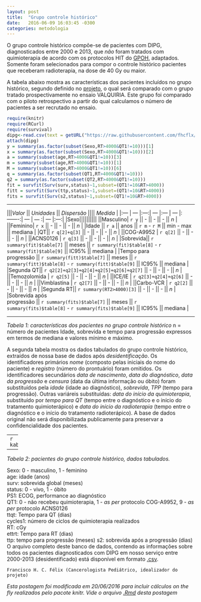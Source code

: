 ```yaml
---
layout: post
title:  "Grupo controle histórico"
date:   2016-06-09 16:03:45 -0300
categories: metodologia
---
```


O grupo controle histórico compõe-se de pacientes com DIPG, diagnosticados entre 2000 e 2013, que _não_ foram tratados com quimioterapia de acordo com os protocolos HIT do [GPOH](http://www.kinderkrebsinfo.de/gpoh_society/index_eng.html), adaptados. Somente foram selecionados para compor o controle histórico pacientes que receberam radioterapia, na dose de 40 Gy ou maior.

A tabela abaixo mostra as características dos pacientes incluídos no grupo histórico, segundo definido no [projeto](https://github.com/fhcflx/valkyrie/blob/gh-pages/assets/posts/2016-06-09-Grupo-controle-historico/Anteprojeto_VALQUIRIA_HIAS_3.pdf), o qual será comparado com o grupo tratado prospectivamente no ensaio VALQUIRIA. Este grupo foi comparado com o piloto retrospectivo a partir do qual calculamos o número de pacientes a ser recrutado no ensaio.

```r
require(knitr)
require(RCurl)
require(survival)
dipg<-read.csv(text = getURL("https://raw.githubusercontent.com/fhcflx/valkyrie/gh-pages/assets/data/dipg.csv"))
attach(dipg)  
y = summary(as.factor(subset(Sexo,RT>4000&QT1!=10)))[1]  
x = summary(as.factor(subset(Sexo,RT>4000&QT1!=10)))[2]  
a = summary(subset(age,RT>4000&QT1!=10))[3]  
m = summary(subset(age,RT>4000&QT1!=10))[1]  
M = summary(subset(age,RT>4000&QT1!=10))[6]  
q = summary(as.factor(subset(QT1,RT>4000&QT1!=10)))
q2 = summary(as.factor(subset(QT2,RT>4000&QT1!=10)))
fit = survfit(Surv(surv,status)~1,subset=(QT1!=10&RT>4000))  
fitt = survfit(Surv(ttp,status)~1,subset=(QT1!=10&RT>4000))  
fits = survfit(Surv(s2,status)~1,subset=(QT1!=10&RT>4000))  
```

---

|||*Valor* || *Unidades* || *Dispersão* |||| *Medida* |
|:--- | --- |:---:| --- |:--- | --- |:-------:| --- | --- :| --- |:---:|
|Sexo||||||||||
||Masculino| `r y` || - || - || - || *n* |
||Feminino| `r x` || - || - || - || *n* |
|Idade || `r a` || anos || `r m` - `r M` || min - max || mediana |
|QT|| `r q[2]+q[3]` || - || - || - || *n* |
||COG-A9952 | `r q[2]` || - || - || - || *n* |
||ACNS0126 | `r q[3]` || - || - || - || *n* |
|Sobrevida|| `r summary(fit)$table[7]` || meses || `r summary(fit)$table[8]` - `r summary(fit)$table[9]` || IC95% || mediana |
|Tempo para <br> progressão || `r summary(fitt)$table[7]` || meses || `r summary(fitt)$table[8]` - `r summary(fitt)$table[9]` || IC95% || mediana |
|Segunda QT|| `r q2[2]+q2[3]+q2[4]+q2[5]+q2[6]+q2[7]` || - || - || - || *n* |
||Temozolomida | `r q2[5]` || - || - || - || *n* |
||ICE/IE | `r q2[3]+q2[4]+q2[6]` || - || - || - || *n* |
||Vimblastina | `r q2[7]` || - || - || - || *n* |
||Carbo-VCR | `r q2[2]` || - || - || - || *n* |
|Segunda RT|| `r summary(RT2>4000)[3]` || -  || - || - || *n* |
|Sobrevida após <br> progressão || `r summary(fits)$table[7]` || meses || `r summary(fits)$table[8]` - `r summary(fits)$table[9]` || IC95% || mediana |

---

*Tabela 1: características dos pacientes no grupo controle histórico*
n = número de pacientes
Idade, sobrevida e tempo para progressão expressos em termos de mediana e valores mínimo e máximo.

A segunda tabela mostra os dados tabulados do grupo controle histórico, extraídos de nossa base de dados após _desidentificação_. Os identificadores primários _nome_ (composto pelas iniciais do nome do paciente) e _registro_ (número do prontuário) foram omitidos. Os identificadores secundários _data de nascimento_, _data do diagnóstico_, _data da progressão_ e _censura_ (data da última informação ou óbito) foram substituídos pela _idade_ (idade ao diagnóstico), _sobrevida_, _TPP_ (tempo para progressão). Outras variáreis substituídas: _data do início da quimioterapia_, substituído por _tempo para QT_ (tempo entre o diagnóstico e o início do tratamento quimioterápico) e _data do início da radioterapia_ (tempo entre o diagnóstico e o início do tratamento radioterápico). A base de dados original não será disponibilizada publicamente para preservar a confidencialidade dos pacientes.

---
```r
kable(subset(dipg[,c(2:13)],QT1!=10&RT>4000))
```

---

*Tabela 2: pacientes do grupo controle histórico, dados tabulados.*

Sexo: 0 - masculino, 1 - feminino  
age: idade (anos)  
surv: sobrevida global (meses)  
status: 0 - vivo, 1 - óbito  
PS1: ECOG, performance ao diagnóstico  
QT1: 0 - não recebeu quimioterapia, 1 - _as per_ protocolo COG-A9952, 9 - _as per_ protocolo ACNS0126  
ttqt: Tempo para QT (dias)  
cycles1: número de ciclos de quimioterapia realizados  
RT: cGy  
ettrt: Tempo para RT (dias)  
ttp: tempo para progressão (meses)
s2: sobrevida após a progressão (dias)  
O arquivo completo deste banco de dados, contendo as informações sobre todos os pacientes diagnosticados com DIPG em nosso serviço entre 2000-2013 (desidentificado) está disponível em formato [.csv](https://github.com/fhcflx/valkyrie/blob/gh-pages/assets/stat/dipg.csv).

``` Francisco H. C. Félix (Cancerologista Pediátrico, idealizador do projeto)
```

_Esta postagem foi modificada em 20/06/2016 para incluir cálculos *on the fly* realizados pelo pacote knitr. Vide o arquivo [.Rmd](https://github.com/fhcflx/valkyrie/blob/gh-pages/_source/2016-06-09-Grupo-controle-histórico.Rmd) desta postagem_
